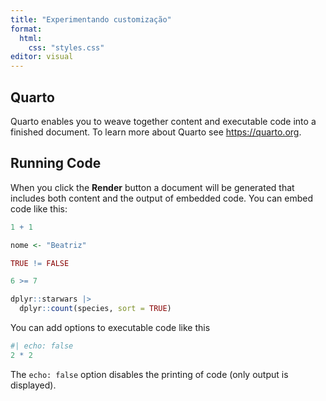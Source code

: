 ```yaml
---
title: "Experimentando customização"
format: 
  html:
    css: "styles.css"
editor: visual
---
```


<!-- ```{css} -->
<!-- h1, h2, h3 { -->
<!--   font-family: "Comic Sans MS"; -->
<!--   color: #850dfd; -->
<!-- } -->

<!-- code { -->
<!--   color: #da6bb9; -->
<!--   font-family: "Courier New"; -->
<!--   font-weight: bold; -->
<!-- } -->
<!-- ``` -->


## Quarto

::: informacoes
Quarto enables you to weave together content and executable code into a finished document. To learn more about Quarto see <https://quarto.org>.
:::

## Running Code

When you click the **Render** button a document will be generated that includes both content and the output of [embedded code]{.informacoes}. You can embed code like this:

```r
1 + 1

nome <- "Beatriz"

TRUE != FALSE

6 >= 7

dplyr::starwars |> 
  dplyr::count(species, sort = TRUE)
```

You can add options to executable code like this

```r
#| echo: false
2 * 2
```

The `echo: false` option disables the printing of code (only output is displayed).
